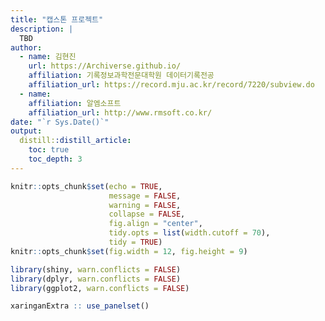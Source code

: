 ```yaml
---
title: "캡스톤 프로젝트"
description: |
  TBD
author:
  - name: 김현진
    url: https://Archiverse.github.io/
    affiliation: 기록정보과학전문대학원 데이터기록전공
    affiliation_url: https://record.mju.ac.kr/record/7220/subview.do
  - name: 
    affiliation: 알엠소프트
    affiliation_url: http://www.rmsoft.co.kr/  
date: "`r Sys.Date()`"
output: 
  distill::distill_article:
    toc: true
    toc_depth: 3  
---
```


```r
knitr::opts_chunk$set(echo = TRUE, 
                      message = FALSE, 
                      warning = FALSE, 
                      collapse = FALSE,
                      fig.align = "center",
                      tidy.opts = list(width.cutoff = 70), 
                      tidy = TRUE)
knitr::opts_chunk$set(fig.width = 12, fig.height = 9)

library(shiny, warn.conflicts = FALSE)
library(dplyr, warn.conflicts = FALSE)
library(ggplot2, warn.conflicts = FALSE)

xaringanExtra :: use_panelset()
```
